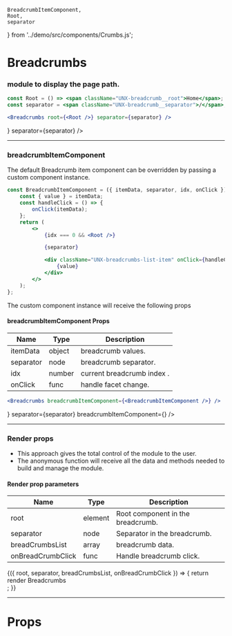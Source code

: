 
    BreadcrumbItemComponent,
    Root,
    separator
} from '../demo/src/components/Crumbs.js';

<Meta title="Breadcrumbs" component={Breadcrumbs} />

# Breadcrumbs

### module to display the page path.

```jsx
const Root = () => <span className="UNX-breadcrumb__root">Home</span>;
const separator = <span className="UNX-breadcrumb__separator">/</span>;
```

```jsx
<Breadcrumbs root={<Root />} separator={separator} />
```

<Preview>
    <Story name="default">
        <UnbxdSearchWrapper siteKey={siteKey} apiKey={apiKey}>
            <Breadcrumbs root={<Root />} separator={separator} />
            <MultilevelFacets />
            <Products attributesMap={attributesMap} />
            <div className="hidden">
                <SearchBox defaultSearch={defaultSearch} />
            </div>
        </UnbxdSearchWrapper>
    </Story>
</Preview>

---

### breadcrumbItemComponent

The default Breadcrumb item component can be overridden by passing a custom component instance.

```jsx
const BreadcrumbItemComponent = ({ itemData, separator, idx, onClick }) => {
    const { value } = itemData;
    const handleClick = () => {
        onClick(itemData);
    };
    return (
        <>
            {idx === 0 && <Root />}

            {separator}

            <div className="UNX-breadcrumbs-list-item" onClick={handleClick}>
                {value}
            </div>
        </>
    );
};
```

The custom component instance will receive the following props

#### breadcrumbItemComponent Props

| Name      | Type   | Description                |
| --------- | ------ | -------------------------- |
| itemData  | object | breadcrumb values.         |
| separator | node   | breadcrumb separator.      |
| idx       | number | current breadcrumb index . |
| onClick   | func   | handle facet change.       |

```jsx
<Breadcrumbs breadcrumbItemComponent={<BreadcrumbItemComponent />} />
```

<Preview>
    <Story name="with breadcrumbItemComponent">
        <UnbxdSearchWrapper siteKey={siteKey} apiKey={apiKey}>
            <Breadcrumbs
                root={<Root />}
                separator={separator}
                breadcrumbItemComponent={<BreadcrumbItemComponent />}
            />
            <MultilevelFacets />
            <Products attributesMap={attributesMap} />
            <div className="hidden">
                <SearchBox defaultSearch={defaultSearch} />
            </div>
        </UnbxdSearchWrapper>
    </Story>
</Preview>

---

### Render props

-   This approach gives the total control of the module to the user.
-   The anonymous function will receive all the data and methods needed to build and manage the module.

#### Render prop parameters

| Name              | Type    | Description                       |
| ----------------- | ------- | --------------------------------- |
| root              | element | Root component in the breadcrumb. |
| separator         | node    | Separator in the breadcrumb.      |
| breadCrumbsList   | array   | breadcrumb data.                  |
| onBreadCrumbClick | func    | Handle breadcrumb click.          |

<Preview>
    <Story name="with render props">
        <UnbxdSearchWrapper siteKey={siteKey} apiKey={apiKey}>
            <Breadcrumbs>
                {({ root, separator, breadCrumbsList, onBreadCrumbClick }) => {
                    return <div>render Breadcrumbs</div>;
                }}
            </Breadcrumbs>
            <MultilevelFacets />
            <Products attributesMap={attributesMap} />
            <div className="hidden">
                <SearchBox defaultSearch={defaultSearch} />
            </div>
        </UnbxdSearchWrapper>
    </Story>
</Preview>

---

# Props

<Props of={Breadcrumbs} />
